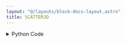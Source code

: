 ```yaml
---
layout: "@/layouts/block-docs-layout.astro"
title: SCATTER3D
---
```



<PythonDocsDisplay docstring={docstring} />

<details>
<summary>Python Code</summary>
```python
import plotly.graph_objects as go
import plotly.express as px
from flojoy import OrderedTriple, DataFrame, Plotly, flojoy
from nodes.VISUALIZERS.template import plot_layout


@flojoy
def SCATTER3D(default: OrderedTriple | DataFrame) -> Plotly:
    """The SCATTER3D node creates a Plotly 3D Scatter visualization for a given input DataContainer.

    Inputs
    ------
    default : OrderedTriple|DataFrame
        the DataContainer to be visualized

    Returns
    -------
    Plotly
        the DataContainer containing the Plotly 3D Scatter visualization
    """

    layout = plot_layout(title="SCATTER3D")
    fig = go.Figure(layout=layout)
    match default:
        case OrderedTriple():
            x = default.x
            if isinstance(default.x, dict):
                dict_keys = list(default.x.keys())
                x = default.x[dict_keys[0]]
            y = default.y
            z = default.z
            fig.add_trace(go.Scatter3d(x=x, y=y, z=z, mode="markers"))
        case DataFrame():
            df = default.m
            if len(df.columns) < 3:
                raise ValueError(
                    "DataFrame must have at least 3 columns for x, y, and z coordinates."
                )

            x_column = df.columns[0]
            y_column = df.columns[1]
            z_column = df.columns[2]

            fig = px.scatter_3d(df, x=x_column, y=y_column, z=z_column, color=z_column)

    return Plotly(fig=fig)

```
[Find this Flojoy Block on GitHub](https://github.com/flojoy-ai/blocks/blob/main/blocks/VISUALIZERS/PLOTLY/SCATTER3D/SCATTER3D.py)
</details>


## Example
